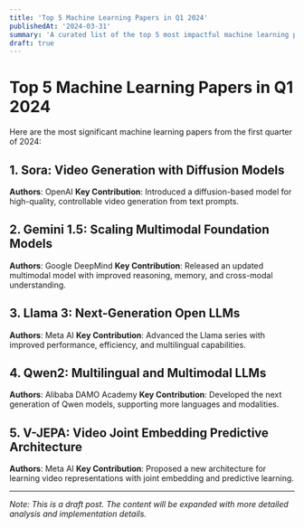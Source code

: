 ```yaml
---
title: 'Top 5 Machine Learning Papers in Q1 2024'
publishedAt: '2024-03-31'
summary: 'A curated list of the top 5 most impactful machine learning papers from Q1 2024.'
draft: true
---
```


# Top 5 Machine Learning Papers in Q1 2024

Here are the most significant machine learning papers from the first quarter of 2024:

## 1. Sora: Video Generation with Diffusion Models
**Authors**: OpenAI
**Key Contribution**: Introduced a diffusion-based model for high-quality, controllable video generation from text prompts.

## 2. Gemini 1.5: Scaling Multimodal Foundation Models
**Authors**: Google DeepMind
**Key Contribution**: Released an updated multimodal model with improved reasoning, memory, and cross-modal understanding.

## 3. Llama 3: Next-Generation Open LLMs
**Authors**: Meta AI
**Key Contribution**: Advanced the Llama series with improved performance, efficiency, and multilingual capabilities.

## 4. Qwen2: Multilingual and Multimodal LLMs
**Authors**: Alibaba DAMO Academy
**Key Contribution**: Developed the next generation of Qwen models, supporting more languages and modalities.

## 5. V-JEPA: Video Joint Embedding Predictive Architecture
**Authors**: Meta AI
**Key Contribution**: Proposed a new architecture for learning video representations with joint embedding and predictive learning.

---

*Note: This is a draft post. The content will be expanded with more detailed analysis and implementation details.* 